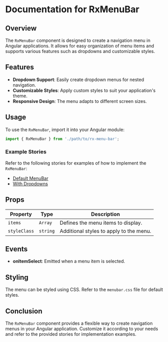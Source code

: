 
<Meta title='Menu/RxMenuBar' />

# Documentation for RxMenuBar

## Overview
The `RxMenuBar` component is designed to create a navigation menu in Angular applications. It allows for easy organization of menu items and supports various features such as dropdowns and customizable styles.

## Features
- **Dropdown Support**: Easily create dropdown menus for nested navigation.
- **Customizable Styles**: Apply custom styles to suit your application's theme.
- **Responsive Design**: The menu adapts to different screen sizes.

## Usage
To use the `RxMenuBar`, import it into your Angular module:

```typescript
import { RxMenuBar } from './path/to/rx-menu-bar';
```

### Example Stories
Refer to the following stories for examples of how to implement the `RxMenuBar`:
- [Default MenuBar](./menubar.stories.ts#default-menubar)
- [With Dropdowns](./menubar.stories.ts#with-dropdowns)

## Props
| Property         | Type             | Description                               |
|------------------|------------------|-------------------------------------------|
| `items`          | `Array`          | Defines the menu items to display.       |
| `styleClass`     | `string`         | Additional styles to apply to the menu.  |

## Events
- **onItemSelect**: Emitted when a menu item is selected.

## Styling
The menu can be styled using CSS. Refer to the `menubar.css` file for default styles.

## Conclusion
The `RxMenuBar` component provides a flexible way to create navigation menus in your Angular application. Customize it according to your needs and refer to the provided stories for implementation examples.
